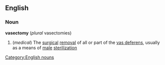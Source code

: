 ==English==
===Noun===
{{wikipedia}}
'''vasectomy'''  (''plural'' vasectomies)
#(''medical'') The [[surgical]] [[removal]] of all or part of the [[vas deferens]], usually as a means of [[male]] [[sterilization]]
[[Category:English nouns]]